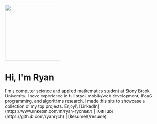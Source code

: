 <div style={{display: "flex", flexDirection: "row", justifyContent: "space-evenly"}}>
<img src="../../images/me.png" width="183" height="184" style={{borderRadius:"70%"}}/>
</div>

<h1>Hi, I'm Ryan</h1>

<p>
I'm a computer science and applied mathematics student at Stony Brook University. I have experience in full stack mobile/web development, IPaaS programming, and algorithms research. I made this site to showcase a collection of my top projects. Enjoy!\
[LinkedIn](https://www.linkedin.com/in/ryan-rychlak/) | [GitHub](https://github.com/ryanrych) | [Resume](/resume)
</p>
